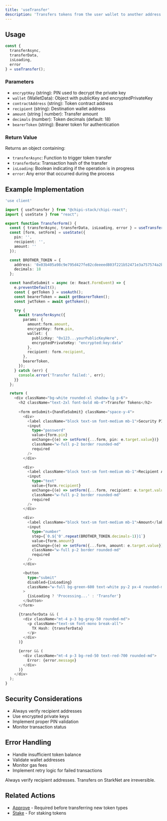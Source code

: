 ```yaml
---
title: 'useTransfer'
description: 'Transfers tokens from the user wallet to another address. Uses Avnus gasless to cover gas fees.'
---
```


## Usage

```typescript
const { 
  transferAsync, 
  transferData, 
  isLoading, 
  error 
} = useTransfer();
```

### Parameters

- `encryptKey` (string): PIN used to decrypt the private key
- `wallet` (WalletData): Object with publicKey and encryptedPrivateKey
- `contractAddress` (string): Token contract address
- `recipient` (string): Destination wallet address
- `amount` (string | number): Transfer amount
- `decimals` (number): Token decimals (default: 18)
- `bearerToken` (string): Bearer token for authentication

### Return Value

Returns an object containing:

- `transferAsync`: Function to trigger token transfer
- `transferData`: Transaction hash of the transfer
- `isLoading`: Boolean indicating if the operation is in progress
- `error`: Any error that occurred during the process

## Example Implementation

```typescript
'use client'

import { useTransfer } from "@chipi-stack/chipi-react";
import { useState } from "react";

export function TransferForm() {
  const { transferAsync, transferData, isLoading, error } = useTransfer();
  const [form, setForm] = useState({
    pin: '',
    recipient: '',
    amount: ''
  });

  const BROTHER_TOKEN = {
    address: '0x03b405a98c9e795d427fe82cdeeeed803f221b52471e3a757574a2b4180793ee',
    decimals: 18
  };

  const handleSubmit = async (e: React.FormEvent) => {
    e.preventDefault();
    const { getToken } = useAuth();
    const bearerToken = await getBearerToken();
    const jwtToken = await getToken();

    try {
      await transferAsync({
        params: {
          amount:form.amount,
          encryptKey: form.pin,
          wallet: {
            publicKey: "0x123...yourPublicKeyHere",
            encryptedPrivateKey: "encrypted:key:data"
          },
          recipient: form.recipient,
        },
        bearerToken,
      });
    } catch (err) {
      console.error('Transfer failed:', err);
    }}
  };

  return (
    <div className="bg-white rounded-xl shadow-lg p-6">
      <h2 className="text-2xl font-bold mb-4">Transfer Tokens</h2>
      
      <form onSubmit={handleSubmit} className="space-y-4">
        <div>
          <label className="block text-sm font-medium mb-1">Security PIN</label>
          <input
            type="password"
            value={form.pin}
            onChange={(e) => setForm({...form, pin: e.target.value})}
            className="w-full p-2 border rounded-md"
            required
          />
        </div>

        <div>
          <label className="block text-sm font-medium mb-1">Recipient Address</label>
          <input
            type="text"
            value={form.recipient}
            onChange={(e) => setForm({...form, recipient: e.target.value})}
            className="w-full p-2 border rounded-md"
            required
          />
        </div>

        <div>
          <label className="block text-sm font-medium mb-1">Amount</label>
          <input
            type="number"
            step={`0.${'0'.repeat(BROTHER_TOKEN.decimals-1)}1`}
            value={form.amount}
            onChange={(e) => setForm({...form, amount: e.target.value})}
            className="w-full p-2 border rounded-md"
            required
          />
        </div>

        <button 
          type="submit" 
          disabled={isLoading}
          className="w-full bg-green-600 text-white py-2 px-4 rounded-md hover:bg-green-700 disabled:bg-gray-400"
        >
          {isLoading ? 'Processing...' : 'Transfer'}
        </button>
      </form>

      {transferData && (
        <div className="mt-4 p-3 bg-gray-50 rounded-md">
          <p className="text-sm font-mono break-all">
            TX Hash: {transferData}
          </p>
        </div>
      )}

      {error && (
        <div className="mt-4 p-3 bg-red-50 text-red-700 rounded-md">
          Error: {error.message}
        </div>
      )}
    </div>
  );
}
```

## Security Considerations

- Always verify recipient addresses
- Use encrypted private keys
- Implement proper PIN validation
- Monitor transaction status

## Error Handling

- Handle insufficient token balance
- Validate wallet addresses
- Monitor gas fees
- Implement retry logic for failed transactions

<Danger>
  Always verify recipient addresses. Transfers on StarkNet are irreversible.
</Danger>

## Related Actions

- [Approve](/api-reference/hooks/use-approve) - Required before transferring new token types
- [Stake](/api-reference/hooks/use-stake-vesu-usdc) - For staking tokens
